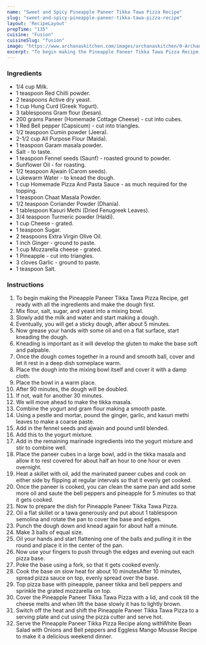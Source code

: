 ---
name: "Sweet and Spicy Pineapple Paneer Tikka Tawa Pizza Recipe"
slug: "sweet-and-spicy-pineapple-paneer-tikka-tawa-pizza-recipe"
layout: 'RecipeLayout'
prepTime: "135"
cuisine: "Fusion"
cuisineSlug: "fusion"
image: "https://www.archanaskitchen.com/images/archanaskitchen/0-Archanas-Kitchen-Recipes/2018/Sweet_and_Spicy_Pineapple_Paneer_Tikka_Pizza_Recipe_-1.jpg"
excerpt: "To begin making the Pineapple Paneer Tikka Tawa Pizza Recipe, get ready with all the ingredients and make the dough first"
---

### Ingredients

- 1/4 cup Milk.
- 1 teaspoon Red Chilli powder.
- 2 teaspoons Active dry yeast.
- 1 cup Hung Curd (Greek Yogurt).
- 3 tablespoons Gram flour (besan).
- 200 grams Paneer (Homemade Cottage Cheese) - cut into cubes.
- 1 Red Bell pepper (Capsicum) - cut into triangles.
- 1/2 teaspoon Cumin powder (Jeera).
- 2-1/2 cup All Purpose Flour (Maida).
- 1 teaspoon Garam masala powder.
- Salt - to taste.
- 1 teaspoon Fennel seeds (Saunf) - roasted ground to powder.
- Sunflower Oil - for roasting.
- 1/2 teaspoon Ajwain (Carom seeds).
- Lukewarm Water - to knead the dough.
- 1 cup Homemade Pizza And Pasta Sauce - as much required for the topping.
- 1 teaspoon Chaat Masala Powder.
- 1/2 teaspoon Coriander Powder (Dhania).
- 1 tablespoon Kasuri Methi (Dried Fenugreek Leaves).
- 3/4 teaspoon Turmeric powder (Haldi).
- 1 cup Cheese - grated.
- 1 teaspoon Sugar.
- 2 teaspoons Extra Virgin Olive Oil.
- 1 inch Ginger - ground to paste.
- 1 cup Mozzarella cheese - grated.
- 1 Pineapple - cut into triangles.
- 3 cloves Garlic - ground to paste.
- 1 teaspoon Salt.

### Instructions

1. To begin making the Pineapple Paneer Tikka Tawa Pizza Recipe, get ready with all the ingredients and make the dough first.
1. Mix flour, salt, sugar, and yeast into a mixing bowl.
1. Slowly add the milk and water and start making a dough.
1. Eventually, you will get a sticky dough, after about 5 minutes.
1. Now grease your hands with some oil and on a flat surface, start kneading the dough.
1. Kneading is important as it will develop the gluten to make the base soft and palpable.
1. Once the dough comes together in a round and smooth ball, cover and let it rest in a deep dish someplace warm.
1. Place the dough into the mixing bowl itself and cover it with a damp cloth.
1. Place the bowl in a warm place.
1. After 90 minutes, the dough will be doubled.
1. If not, wait for another 30 minutes.
1. We will move ahead to make the tikka masala.
1. Combine the yogurt and gram flour making a smooth paste.
1. Using a pestle and mortar, pound the ginger, garlic, and kasuri methi leaves to make a coarse paste.
1. Add in the fennel seeds and ajwain and pound until blended.
1. Add this to the yogurt mixture.
1. Add in the remaining marinade ingredients into the yogurt mixture and stir to combine well.
1. Place the paneer cubes in a large bowl, add in the tikka masala and allow it to rest covered for about half an hour to one hour or even overnight.
1. Heat a skillet with oil, add the marinated paneer cubes and cook on either side by flipping at regular intervals so that it evenly get cooked.
1. Once the paneer is cooked, you can clean the same pan and add some more oil and saute the bell peppers and pineapple for 5 minutes so that it gets cooked.
1. Now to prepare the dish for Pineapple Paneer Tikka Tawa Pizza.
1. Oil a flat skillet or a tawa generously and put about 1 tablespoon semolina and rotate the pan to cover the base and edges.
1. Punch the dough down and knead again for about half a minute.
1. Make 3 balls of equal size.
1. Oil your hands and start flattening one of the balls and pulling it in the round and place it in the center of the pan.
1. Now use your fingers to push through the edges and evening out each pizza base.
1. Poke the base using a fork, so that it gets cooked evenly.
1. Cook the base on slow heat for about 10 minutesAfter 10 minutes, spread pizza sauce on top, evenly spread over the base.
1. Top pizza base with pineapple, paneer tikka and bell peppers and sprinkle the grated mozzarella on top.
1. Cover the Pineapple Paneer Tikka Tawa Pizza with a lid, and cook till the cheese melts and when lift the base slowly it has to lightly brown.
1. Switch off the heat and shift the Pineapple Paneer Tikka Tawa Pizza to a serving plate and cut using the pizza cutter and serve hot.
1. Serve the Pineapple Paneer Tikka Pizza Recipe along withWhite Bean Salad with Onions and Bell peppers and Eggless Mango Mousse Recipe to make it a delicious weekend dinner.

